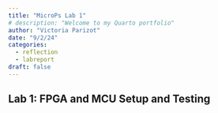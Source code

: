```yaml
---
title: "MicroPs Lab 1"
# description: "Welcome to my Quarto portfolio"
author: "Victoria Parizot"
date: "9/2/24"
categories:
  - reflection
  - labreport
draft: false
---
```

## Lab 1: FPGA and MCU Setup and Testing

